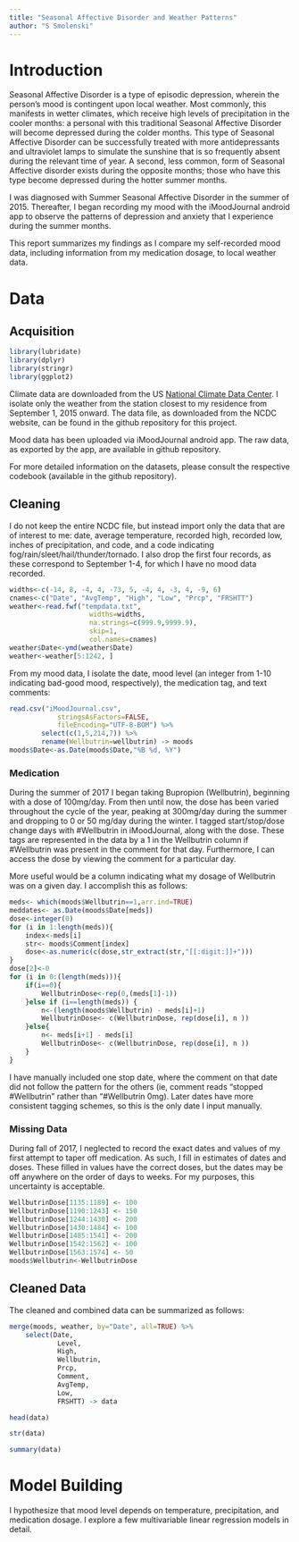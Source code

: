 ```yaml
---
title: "Seasonal Affective Disorder and Weather Patterns"
author: "S Smolenski"
---
```


# Introduction

Seasonal Affective Disorder is a type of episodic depression, wherein the person's mood is contingent upon local weather. Most commonly, this manifests in wetter climates, which receive high levels of precipitation in the cooler months: a personal with this traditional Seasonal Affective Disorder will become depressed during the colder months. This type of Seasonal Affective Disorder can be successfully treated with more antidepressants and ultraviolet lamps to simulate the sunshine that is so frequently absent during the relevant time of year. A second, less common, form of Seasonal Affective disorder exists during the opposite months; those who have this type become depressed during the hotter summer months.

I was diagnosed with Summer Seasonal Affective Disorder in the summer of 2015. Thereafter, I began recording my mood with the iMoodJournal android app to observe the patterns of depression and anxiety that I experience during the summer months. 

This report summarizes my findings as I compare my self-recorded mood data, including information from my medication dosage, to local weather data.

# Data

## Acquisition

```r
library(lubridate)
library(dplyr)
library(stringr)
library(ggplot2)
```

Climate data are downloaded from the US [National Climate Data Center](https://www7.ncdc.noaa.gov/CDO/cdoselect.cmd?datasetabbv=GSOD&countryabbv&georegionabbv). I isolate only the weather from the station closest to my residence from September 1, 2015 onward. The data file, as downloaded from the NCDC website, can be found in the github repository for this project.

Mood data has been uploaded via iMoodJournal android app. The raw data, as exported by the app, are available in github repository.

For more detailed information on the datasets, please consult the respective codebook (available in the github repository).

## Cleaning

I do not keep the entire NCDC file, but instead import only the data that are of interest to me: date, average temperature, recorded high, recorded low, inches of precipitation, and code, and a code indicating fog/rain/sleet/hail/thunder/tornado. I also drop the first four records, as these correspond to September 1-4, for which I have no mood data recorded.

```r
widths<-c(-14, 8, -4, 4, -73, 5, -4, 4, -3, 4, -9, 6)
cnames<-c("Date", "AvgTemp", "High", "Low", "Prcp", "FRSHTT")
weather<-read.fwf("tempdata.txt",
                    widths=widths,
                    na.strings=c(999.9,9999.9),
                    skip=1, 
                    col.names=cnames)
weather$Date<-ymd(weather$Date)
weather<-weather[5:1242, ]
```

From my mood data, I isolate the date, mood level (an integer from 1-10 indicating bad-good mood, respectively), the medication tag, and text comments:

```r
read.csv("iMoodJournal.csv", 
            stringsAsFactors=FALSE,
            fileEncoding="UTF-8-BOM") %>%
        select(c(1,5,214,7)) %>% 
        rename(Wellbutrin=wellbutrin) -> moods
moods$Date<-as.Date(moods$Date,"%B %d, %Y")
```

### Medication

During the summer of 2017 I began taking Bupropion (Wellbutrin), beginning with a dose of 100mg/day. From then until now, the dose has been varied throughout the cycle of the year, peaking at 300mg/day during the summer and dropping to 0 or 50 mg/day during the winter. I tagged start/stop/dose change days with #Wellbutrin in iMoodJournal, along with the dose. These tags are represented in the data by a 1 in the Wellbutrin column if #Wellbutrin was present in the comment for that day. Furthermore, I can access the dose by viewing the comment for a particular day.

More useful would be a column indicating what my dosage of Wellbutrin was on a given day. I accomplish this as follows:

```r
meds<- which(moods$Wellbutrin==1,arr.ind=TRUE)
meddates<- as.Date(moods$Date[meds])
dose<-integer(0)
for (i in 1:length(meds)){
    index<-meds[i]
    str<- moods$Comment[index]
    dose<-as.numeric(c(dose,str_extract(str,"[[:digit:]]+")))
}
dose[2]<-0
for (i in 0:(length(meds))){
    if(i==0){
        WellbutrinDose<-rep(0,(meds[1]-1))
    }else if (i==length(meds)) {
        n<-(length(moods$Wellbutrin) - meds[i]+1)
        WellbutrinDose<- c(WellbutrinDose, rep(dose[i], n ))
    }else{
        n<- meds[i+1] - meds[i]
        WellbutrinDose<- c(WellbutrinDose, rep(dose[i], n ))
    }
}
```

I have manually included one stop date, where the comment on that date did not follow the pattern for the others (ie, comment reads "stopped #Wellbutrin" rather than "#Wellbutrin 0mg). Later dates have more consistent tagging schemes, so this is the only date I input manually.

### Missing Data

During fall of 2017, I neglected to record the exact dates and values of my first attempt to taper off medication. As such, I fill in estimates of dates and doses. These filled in values have the correct doses, but the dates may be off anywhere on the order of days to weeks. For my purposes, this uncertainty is acceptable. 

```r
WellbutrinDose[1135:1189] <- 100
WellbutrinDose[1190:1243] <- 150
WellbutrinDose[1244:1430] <- 200
WellbutrinDose[1430:1484] <- 100
WellbutrinDose[1485:1541] <- 200
WellbutrinDose[1542:1562] <- 100
WellbutrinDose[1563:1574] <- 50
moods$Wellbutrin<-WellbutrinDose
```

## Cleaned Data

The cleaned and combined data can be summarized as follows:

```r
merge(moods, weather, by="Date", all=TRUE) %>%
    select(Date, 
            Level, 
            High, 
            Wellbutrin, 
            Prcp, 
            Comment, 
            AvgTemp, 
            Low, 
            FRSHTT) -> data
```

```r
head(data)
```

```r
str(data)
```

```r
summary(data)
```

# Model Building

I hypothesize that mood level depends on temperature, precipitation, and medication dosage. I explore a few multivariable linear regression models in detail.
